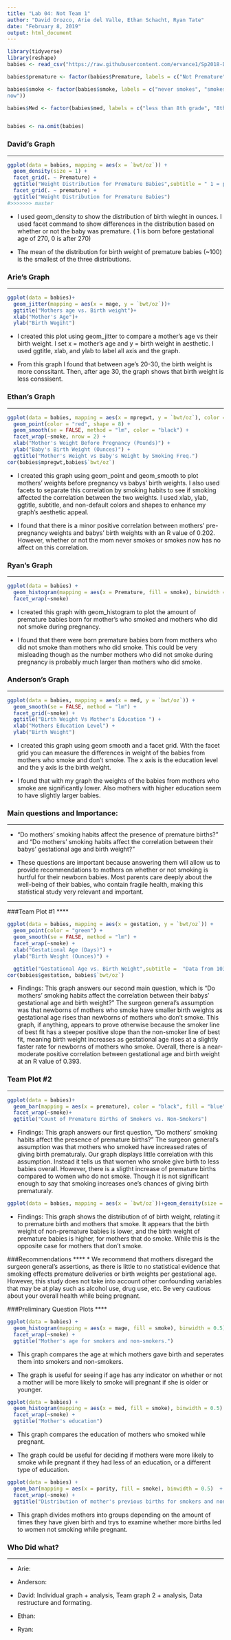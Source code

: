 ```yaml
---
title: "Lab 04: Not Team 1"
author: "David Orozco, Arie del Valle, Ethan Schacht, Ryan Tate"
date: "February 8, 2019"
output: html_document
---
```


```r
library(tidyverse)
library(reshape)
babies <- read_csv("https://raw.githubusercontent.com/ervance1/Sp2018-Data-Science-repo/master/babies2a.dat")

babies$premature <- factor(babies$Premature, labels = c("Not Premature", "Premature"))

babies$smoke <- factor(babies$smoke, labels = c("never smokes", "smokes 
now"))

babies$Med <- factor(babies$med, labels = c("less than 8th grade", "8th to 12th grade did not graduate high school", "high school graduate, no other schooling","high school graduate + trade school","high school graduate + some college", "college graduate", "trade school but unclear if graduated from high school"))


babies <- na.omit(babies)
```

### David's Graph
****
```r

ggplot(data = babies, mapping = aes(x = `bwt/oz`)) +
  geom_density(size = 1) +
  facet_grid(. ~ Premature) +
  ggtitle("Weight Distribution for Premature Babies",subtitle = " 1 = premature, 0 = not premature") +
  facet_grid(. ~ premature) +
  ggtitle("Weight Distribution for Premature Babies")
#>>>>>>> master

```

* I used geom_density to show the distribution of birth wieght in ounces. I used facet command to show differences in the distribution based on whether or not the baby was premature. ( 1 is born before gestational age of 270, 0 is after 270)

* The mean of the distribution for birth weight of premature babies (~100) is the smallest of the three distributions. 

### Arie's Graph
****
```r
ggplot(data = babies)+
  geom_jitter(mapping = aes(x = mage, y = `bwt/oz`))+
  ggtitle("Mothers age vs. Birth weight")+
  xlab("Mother's Age")+
  ylab("Birth Wegiht")

```

* I created this plot using geom_jitter to compare a mother's age vs their birth weight. I set x = mother's age and y = birth weight in aesthetic. I used ggtitle, xlab, and ylab to label all axis and the graph.

* From this graph I found that between age's 20-30, the birth weight is more conssitant. Then, after age 30, the graph shows that birth weight is less conssisent.

### Ethan's Graph
****

```r

ggplot(data = babies, mapping = aes(x = mpregwt, y = `bwt/oz`), color = "green") +
  geom_point(color = "red", shape = 8) +
  geom_smooth(se = FALSE, method = "lm", color = "black") +
  facet_wrap(~smoke, nrow = 2) +
  xlab("Mother's Weight Before Pregnancy (Pounds)") +
  ylab("Baby's Birth Weight (Ounces)") +
  ggtitle("Mother's Weight vs Baby's Weight by Smoking Freq.")
cor(babies$mpregwt,babies$`bwt/oz`)

```

* I created this graph using geom_point and geom_smooth to plot mothers' weights before pregnancy vs babys' birth weights.  I also used facets to separate this correlation by smoking habits to see if smoking affected the correlation between the two weights.  I used xlab, ylab, ggtitle, subtitle, and non-default colors and shapes to enhance my graph's aesthetic appeal.

* I found that there is a minor positive correlation between mothers' pre-pregnancy weights and babys' birth weights with an R value of 0.202.  However, whether or not the mom never smokes or smokes now has no affect on this correlation.


### Ryan's Graph
****

```r
ggplot(data = babies) +
  geom_histogram(mapping = aes(x = Premature, fill = smoke), binwidth = 0.5) +
  facet_wrap(~smoke)
```

  * I created this graph with geom_histogram to plot the amount of premature babies born for mother's who smoked and mothers who did not smoke during pregnancy.

  * I found that there were born premature babies born from mothers who did not smoke than mothers who did smoke. This could be very misleading though as the number mothers who did not smoke during pregnancy is probably much larger than mothers who did smoke.
  

### Anderson's Graph
****


```r
ggplot(data = babies, mapping = aes(x = med, y = `bwt/oz`)) +
  geom_smooth(se = FALSE, method = "lm") +
  facet_grid(~smoke) +
  ggtitle("Birth Weight Vs Mother's Education ") +
  xlab("Mothers Education Level") +
  ylab("Birth Weight")
```

* I created this graph using geom smooth and a facet grid. With the facet grid you can measure the differences in weight of the babies from mothers who smoke and don't smoke. The x axis is the education level and the y axis is the birth weight. 

* I found that with my graph the weights of the babies from mothers who smoke are significantly lower. Also mothers with higher education seem to have slightly larger babies.

### Main questions and Importance: 
****

* "Do mothers' smoking habits affect the presence of premature births?" and "Do mothers' smoking habits affect the correlation between their babys' gestational age and birth weight?"

* These questions are important because answering them will allow us to provide recommendations to mothers on whether or not smoking is hurtful for their newborn babies.  Most parents care deeply about the well-being of their babies, who contain fragile health, making this statistical study very relevant and important. 

****

###Team Plot #1
****

```r

ggplot(data = babies, mapping = aes(x = gestation, y = `bwt/oz`)) +
  geom_point(color = "green") +
  geom_smooth(se = FALSE, method = "lm") +
  facet_wrap(~smoke) +
  xlab("Gestational Age (Days)") +
  ylab("Birth Weight (Ounces)") +

  ggtitle("Gestational Age vs. Birth Weight",subtitle =  "Data from 1038 Babies")
cor(babies$gestation, babies$`bwt/oz`)
```

* Findings: This graph answers our second main question, which is "Do mothers' smoking habits affect the correlation between their babys' gestational age and birth weight?" The surgeon general's assumption was that newborns of mothers who smoke have smaller birth weights as gestational age rises than newborns of mothers who don't smoke.  This graph, if anything, appears to prove otherwise because the smoker line of best fit has a steeper positive slope than the non-smoker line of best fit, meaning birth weight increases as gestational age rises at a slightly faster rate for newborns of mothers who smoke.  Overall, there is a near- moderate positive correlation between gestational age and birth weight at an R value of 0.393.

### Team Plot #2
****

```r
ggplot(data = babies)+
  geom_bar(mapping = aes(x = premature), color = "black", fill = "blue")+
  facet_wrap(~smoke)+
  ggtitle("Count of Premature Births of Smokers vs. Non-Smokers")
```

* Findings: This graph answers our first question, "Do mothers' smoking habits affect the presence of premature births?" The surgeon general's assumption was that mothers who smoked have increased rates of giving birth prematuraly. Our graph displays little correlation with this assumption. Instead it tells us that women who smoke give birth to less babies overall. However, there is a sligtht increase of premature births compared to women who do not smoke. Though it is not significant enough to say that smoking increases one's chances of giving birth prematuraly.

```r

ggplot(data = babies, mapping = aes(x = `bwt/oz`))+geom_density(size = .8, color = "blue") + facet_grid(smoke~premature)
```

* Findings: This graph shows the distribution of of birth weight, relating it to premature birth and mothers that smoke. It appears that the birth weight of non-premature babies is lower, and the birth weight of premature babies is higher, for mothers that do smoke. While this is the opposite case for mothers that don't smoke.

###Recommendations
****
* We recommend that mothers disregard the surgeon general's assertions, as there is little to no statistical evidence that smoking effects premature deliveries or birth weights per gestational age.  However, this study does not take into account other confounding variables that may be at play such as alcohol use, drug use, etc.  Be very cautious about your overall health while being pregnant.

###Preliminary Question Plots
****

```r
ggplot(data = babies) +
  geom_histogram(mapping = aes(x = mage, fill = smoke), binwidth = 0.5)  +
  facet_wrap(~smoke) + 
  ggtitle("Mother's age for smokers and non-smokers.")
```

* This graph compares the age at which mothers gave birth and seperates them into smokers and non-smokers.

* The graph is useful for seeing if age has any indicator on whether or not a mother will be more likely to smoke will pregnant if she is older or younger.

```r
ggplot(data = babies) +
  geom_histogram(mapping = aes(x = med, fill = smoke), binwidth = 0.5)  +
  facet_wrap(~smoke) +
  ggtitle("Mother's education")
```
* This graph compares the education of mothers who smoked while pregnant.

* The graph could be useful for deciding if mothers were more likely to smoke while pregnant if they had less of an education, or a different type of education.

```r
ggplot(data = babies) +
  geom_bar(mapping = aes(x = parity, fill = smoke), binwidth = 0.5)  +
  facet_wrap(~smoke) + 
  ggtitle("Distribution of mother's previous births for smokers and non-smokers.")
```
 
 * This graph divides mothers into groups depending on the amount of times they have given birth and trys to examine whether more births led to women not smoking while pregnant.
 
### Who Did what?
****

* Arie:

* Anderson:

* David: Individual graph + analysis, Team graph 2 + analysis, Data restructure and formating.

* Ethan: 

* Ryan:

